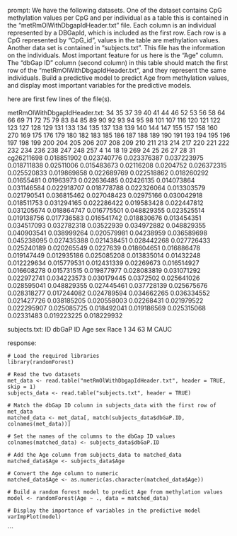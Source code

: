 prompt:
We have the following datasets. One of the dataset contains CpG methylation values per CpG and per individual as a table this is contained in the “metRmOlWithDbgapIdHeader.txt” file. Each column is an individual represented by a DBGapId, which is included as the first row. Each row is a CpG represented by "CpG_id", values in the table are methylation values. Another data set is contained in “subjects.txt”. This file has the information on the individuals. Most important feature for us here is the "Age" column. The "dbGap ID" column (second column) in this table should match the first row of the "metRmOlWithDbgapIdHeader.txt", and they represent the same individuals. Build a predictive model to predict Age from methylation values, and display most important variables for the predictive models. 

here are first few lines of the file(s).

metRmOlWithDbgapIdHeader.txt:
	34	35	37	39	40	41	44	46	52	53	56	58	64	66	69	71	72	75	79	83	84	85	89	90	92	93	94	95	98	101	107	116	120	121	122	123	127	128	129	131	133	134	135	137	138	139	140	144	147	155	157	158	160	270	169	175	176	179	180	182	183	185	186	187	188	189	190	191	193	194	195	196	197	198	199	200	204	205	206	207	208	209	210	211	213	214	217	220	221	222	232	234	236	238	247	248	257	4	14	18	19	269	24	25	26	27	28	31
cg26211698	0.018851902	0.023740776	0.023376387	0.037223975	0.018711838	0.02511006	0.015483673	0.02116208	0.0204752	0.026372315	0.025520833	0.019869858	0.022689769	0.022518862	0.018260292	0.01655481	0.01963973	0.022636485	0.02426135	0.014073864	0.031146584	0.022918707	0.018778788	0.022326064	0.013303579	0.021790541	0.036815462	0.027048423	0.02975166	0.030042918	0.018511753	0.031294165	0.022286422	0.019583428	0.022447812	0.031205674	0.018864747	0.016775501	0.048829355	0.023525514	0.019138756	0.017736583	0.016541742	0.018830676	0.013454351	0.034517093	0.032782318	0.03522939	0.034972882	0.048829355	0.040903541	0.038999264	0.020579981	0.04238959	0.036589698	0.045238095	0.027435388	0.021438451	0.028442268	0.027726433	0.025240189	0.020265549	0.0227639	0.018604651	0.016886478	0.019147449	0.012935186	0.025085208	0.013835014	0.01432248	0.012229634	0.015779531	0.012431339	0.02269673	0.016514927	0.016608278	0.015731515	0.019877977	0.028083819	0.031071292	0.022972741	0.034223573	0.030179445	0.0372502	0.025641026	0.028595041	0.048829355	0.027445461	0.037728139	0.025675676	0.028318277	0.017244082	0.024789594	0.034662265	0.036334552	0.021427726	0.038185205	0.020558003	0.02268431	0.021979522	0.022295907	0.025085725	0.018492041	0.019186569	0.025315068	0.02331483	0.019223225	0.018229932


subjects.txt:
ID	dbGaP ID	Age	sex	Race
1	34	63	M	CAUC


response:
```
# Load the required libraries
library(randomForest)

# Read the two datasets
met_data <- read.table("metRmOlWithDbgapIdHeader.txt", header = TRUE, skip = 1)
subjects_data <- read.table("subjects.txt", header = TRUE)

# Match the dbGap ID column in subjects_data with the first row of met_data
matched_data <- met_data[, match(subjects_data$dbGaP.ID, colnames(met_data))]

# Set the names of the columns to the dbGap ID values
colnames(matched_data) <- subjects_data$dbGaP.ID

# Add the Age column from subjects_data to matched_data
matched_data$Age <- subjects_data$Age

# Convert the Age column to numeric
matched_data$Age <- as.numeric(as.character(matched_data$Age))

# Build a random forest model to predict Age from methylation values
model <- randomForest(Age ~ ., data = matched_data)

# Display the importance of variables in the predictive model
varImpPlot(model)
```
```
